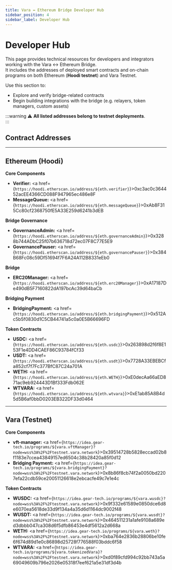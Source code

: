 ```yaml
---
title: Vara ↔ Ethereum Bridge Developer Hub
sidebar_position: 4
sidebar_label: Developer Hub
---
```



# Developer Hub

This page provides technical resources for developers and integrators working with the Vara ↔ Ethereum Bridge.  
It includes the addresses of deployed smart contracts and on-chain programs on both Ethereum (**Hoodi testnet**) and Vara Testnet.

Use this section to:

- Explore and verify bridge-related contracts
- Begin building integrations with the bridge (e.g. relayers, token managers, custom assets)

:::warning ⚠️ **All listed addresses belong to testnet deployments**.  
:::

## Contract Addresses

---

## Ethereum (Hoodi)

**Core Components**

- **Verifier:** <a href={`https://hoodi.etherscan.io/address/${eth.verifier}`}>0xc3ac0c364452acEE4366CD088F947965ec486e8F</a>
- **MessageQueue:** <a href={`https://hoodi.etherscan.io/address/${eth.messageQueue}`}>0xAb8F315Cc80cf2368750fE5A33E259d6241b3dEB</a>

**Bridge Governance**

- **GovernanceAdmin:** <a href={`https://hoodi.etherscan.io/address/${eth.governanceAdmin}`}>0x3288b744ADbC25f07b636718d72ec07F8C77E5E9</a>
- **GovernancePauser:** <a href={`https://hoodi.etherscan.io/address/${eth.governancePauser}`}>0x384B68Fc08c59Df51694f7F6A24A112B8331eEb0</a>

**Bridge**

- **ERC20Manager:** <a href={`https://hoodi.etherscan.io/address/${eth.erc20Manager}`}>0xA17187De490dB5F7160822dA197bcAc39d64baCb</a>

**Bridging Payment**

- **BridgingPayment:** <a href={`https://hoodi.etherscan.io/address/${eth.bridgingPayment}`}>0x512Ac5b5f0830d1C5CB44741a5c0a0E5B66696FD</a>

**Token Contracts**

- **USDC:** <a href={`https://hoodi.etherscan.io/address/${eth.usdc}`}>0x263898d2f6f8E153F1e4DD4CAEF86C93784fCf33</a>
- **USDT:** <a href={`https://hoodi.etherscan.io/address/${eth.usdt}`}>0x7728A33EBEBCfa852cf7f7Fc377BfC87C24a701A</a>
- **WETH:** <a href={`https://hoodi.etherscan.io/address/${eth.WETH}`}>0xE0decAa66aED871ac9eb924443D1Bf333Fdb062E</a>
- **WTVARA:** <a href={`https://hoodi.etherscan.io/address/${eth.wtvara}`}>0xE1ab85A8B4d5d5B6af0bbD0203EB322DF33d0464</a>

---

## Vara (Testnet)

**Core Components**

- **vft-manager:** <a href={`https://idea.gear-tech.io/programs/${vara.vftManager}?node=wss%3A%2F%2Ftestnet.vara.network`}>0x39514728b5828eccad02b8f1183e7ccea43849157ed6504c38b28420a85f0d12</a>
- **Bridging Payment:** <a href={`https://idea.gear-tech.io/programs/${vara.bridgingPayment}?node=wss%3A%2F%2Ftestnet.vara.network`}>0x8b86f8cb74f2a0050bd2207efa22cdb59ce20051126618e2ebcacfe49c7e1e4c</a>

**Token Contracts**

- **WUSDC:** <a href={`https://idea.gear-tech.io/programs/${vara.wusdc}?node=wss%3A%2F%2Ftestnet.vara.network`}>0x9f332e61589e0850dce6d8e6070ea5618de33d9f134a4a35d6d1164dc9002f48</a>
- **WUSDT:** <a href={`https://idea.gear-tech.io/programs/${vara.wusdt}?node=wss%3A%2F%2Ftestnet.vara.network`}>0x464511231a1afe9108a689ed3dbbb047ca308d6f5dfb86453e4df5612a2d668a</a>
- **WETH:** <a href={`https://idea.gear-tech.io/programs/${vara.weth}?node=wss%3A%2F%2Ftestnet.vara.network`}>0xba764e2836b28806be10fe6f674d89d1e0c86898d25728f776588f03bddc6f58</a>
- **WTVARA:** <a href={`https://idea.gear-tech.io/programs/${vara.tokenizedVara}?node=wss%3A%2F%2Ftestnet.vara.network`}>0xd0f89cfd994c92bb743a5a69049609b796e2026e05318f7eef621a5e31df3d4b</a>
